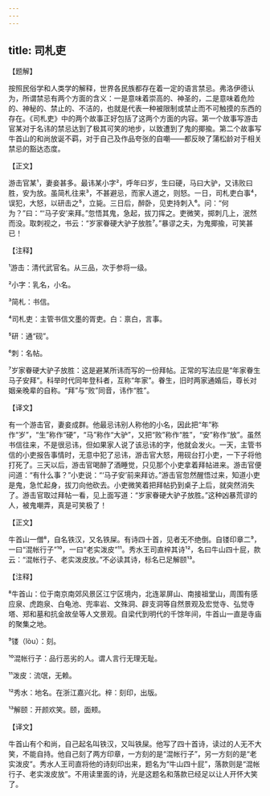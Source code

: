 ```yaml
---
---
---
```

title: 司札吏
---




【题解】


按照民俗学和人类学的解释，世界各民族都存在着一定的语言禁忌。弗洛伊德认为，所谓禁忌有两个方面的含义：一是意味着崇高的、神圣的，二是意味着危险的、神秘的、禁止的、不洁的，也就是代表一种被限制或禁止而不可触摸的东西的存在。《司札吏》中的两个故事正好包括了这两个方面的内容。第一个故事写游击官某对于名讳的禁忌达到了极其可笑的地步，以致遭到了鬼的揶揄。第二个故事写牛首山的和尚放诞不羁，对于自己及作品夸张的自嘲——都反映了蒲松龄对于相关禁忌的豁达态度。


【正文】

游击官某¹，妻妾甚多。最讳某小字²，呼年曰岁，生曰硬，马曰大驴，又讳败曰胜，安为放。虽简札往来³，不甚避忌，而家人道之，则怒。一日，司札吏白事⁴，误犯，大怒，以研击之⁵，立毙。三日后，醉卧，见吏持刺入⁶。问：“何为？”曰：“‘马子安’来拜。”忽悟其鬼，急起，拔刀挥之。吏微笑，掷刺几上，泯然而没。取刺视之，书云：“岁家眷硬大驴子放胜⁷。”暴谬之夫，为鬼揶揄，可笑甚已！

【注释】


¹游击：清代武官名。从三品，次于参将一级。

²小字：乳名，小名。

³简札：书信。

⁴司札吏：主管书信文墨的胥吏。白：禀白，言事。

⁵研：通“砚”。

⁶刺：名帖。

⁷岁家眷硬大驴子放胜：这是避某所讳而写的一份拜帖。正常的写法应是“年家眷生马子安拜”。科举时代同年登科者，互称“年家”。眷生，旧时两家通婚后，尊长对姻亲晚辈的自称。“拜”与“败”同音，讳作“胜”。





【译文】


有一个游击官，妻妾成群。他最忌讳别人称他的小名，因此把“年”称作“岁”，“生”称作“硬”，“马”称作“大驴”，又把“败”称作“胜”，“安”称作“放”。虽然书信往来，不是很忌讳，但如果家人说了该忌讳的字，他就会发火。一天，主管书信的小吏报告事情时，无意中犯了忌讳，游击官大怒，用砚台打小吏，一下子将他打死了。三天以后，游击官喝醉了酒睡觉，只见那个小吏拿着拜帖进来。游击官便问道：“有什么事？”小吏说：“‘马子安’前来拜访。”游击官忽然醒悟过来，知道小吏是鬼，急忙起身，拔刀向他砍去。小吏微笑着把拜帖扔到桌子上后，就突然消失了。游击官取过拜帖一看，见上面写道：“岁家眷硬大驴子放胜。”这种凶暴荒谬的人，被鬼嘲弄，真是可笑极了！


【正文】

牛首山一僧⁸，自名铁汉，又名铁屎。有诗四十首，见者无不绝倒。自镂印章二⁹，一曰“混帐行子”¹⁰，一曰“老实泼皮”¹¹。秀水王司直梓其诗¹²，名曰牛山四十屁，款云：“混帐行子、老实泼皮放。”不必读其诗，标名已足解颐¹³。

【注释】


⁸牛首山：位于南京南郊风景区江宁区境内，北连翠屏山、南接祖堂山，周围有感应泉、虎跑泉、白龟池、兜率岩、文殊洞、辟支洞等自然景观及宏觉寺、弘觉寺塔、郑和墓和抗金故垒等人文景观。自梁代到明代的千馀年间，牛首山一直是寺庙的聚集之地。

⁹镂（lòu）：刻。

¹⁰混帐行子：品行恶劣的人。谓人言行无理无耻。

¹¹泼皮：流氓，无赖。

¹²秀水：地名。在浙江嘉兴北。梓：刻印，出版。

¹³解颐：开颜欢笑。颐，面颊。





【译文】


牛首山有个和尚，自己起名叫铁汉，又叫铁屎。他写了四十首诗，读过的人无不大笑，不能自持。他自己刻了两方印章，一方刻的是“混帐行子”，另一方刻的是“老实泼皮”。秀水人王司直将他的诗刻印出来，题名为“牛山四十屁”，落款则是“混帐行子、老实泼皮放”。不用读里面的诗，光是这题名和落款已经足以让人开怀大笑了。